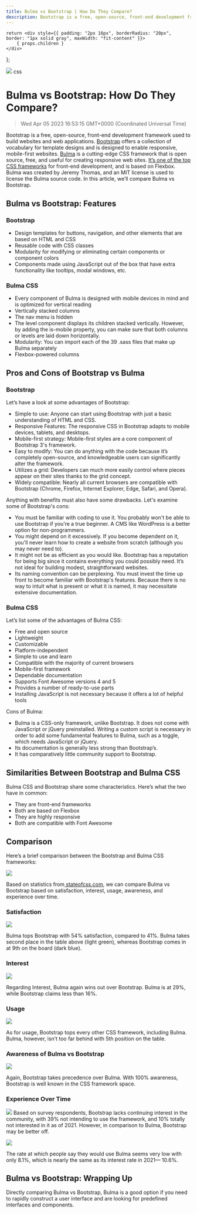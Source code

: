 ```yaml
---
title: Bulma vs Bootstrap | How Do They Compare?
description: Bootstrap is a free, open-source, front-end development framework used to build websites and web applications. Bootstrap offers a collection of vocabulary for template designs and is designed to enable responsive, mobile-first websites.
---
```


    return <div style={{ padding: "2px 16px", borderRadius: "20px", border: "1px solid gray", maxWidth: "fit-content" }}>
        { props.children }
    </div>
};


<link rel="canonical" href="https://code.pieces.app/blog/bootstrap-bulma" />

![](https://uploads-ssl.webflow.com/6143afec68f555387049efb3/63cabbf987d9e86b9dac5220_bootstrapvbulma_ab2f05f09f4f10a9093e3129ad8cb7e5_2000.jpeg)
<Tag>css</Tag>

# Bulma vs Bootstrap: How Do They Compare?
> Wed Apr 05 2023 16:53:15 GMT+0000 (Coordinated Universal Time)

Bootstrap is a free, open-source, front-end development framework used to build websites and web applications. <a href="https://getbootstrap.com/" target="_blank" rel="noopener noreferrer">Bootstrap</a> offers a collection of vocabulary for template designs and is designed to enable responsive, mobile-first websites. <a href="https://bulma.io/" target="_blank" rel="noopener noreferrer">Bulma</a> is a cutting-edge CSS framework that is open source, free, and useful for creating responsive web sites. <a href="https://code.pieces.app/blog/understanding-bulma" target="_blank" rel="noopener noreferrer">It’s one of the top CSS frameworks</a> for front-end development, and is based on Flexbox. Bulma was created by Jeremy Thomas, and an MIT license is used to license the Bulma source code. In this article, we’ll compare Bulma vs Bootstrap.

## Bulma vs Bootstrap: Features

### Bootstrap
- Design templates for buttons, navigation, and other elements that are based on HTML and CSS
- Reusable code with CSS classes
- Modularity for modifying or eliminating certain components or component colors
- Components made using JavaScript out of the box that have extra functionality like tooltips, modal windows, etc.

### Bulma CSS
- Every component of Bulma is designed with mobile devices in mind and is optimized for vertical reading
- Vertically stacked columns
- The nav menu is hidden
- The level component displays its children stacked vertically. However, by adding the is-mobile property, you can make sure that both columns or levels are laid down horizontally.
- Modularity: You can import each of the 39 .sass files that make up Bulma separately
- Flexbox-powered columns

## Pros and Cons of Bootstrap vs Bulma

### Bootstrap
Let’s have a look at some advantages of Bootstrap:
- Simple to use: Anyone can start using Bootstrap with just a basic understanding of HTML and CSS.
- Responsive Features: The responsive CSS in Bootstrap adapts to mobile devices, tablets, and desktops.
- Mobile-first strategy: Mobile-first styles are a core component of Bootstrap 3's framework.
- Easy to modify: You can do anything with the code because it’s completely open-source, and knowledgeable users can significantly alter the framework.
- Utilizes a grid: Developers can much more easily control where pieces appear on their sites thanks to the grid concept.
- Widely compatible: Nearly all current browsers are compatible with Bootstrap (Chrome, Firefox, Internet Explorer, Edge, Safari, and Opera).

Anything with benefits must also have some drawbacks. Let's examine some of Bootstrap's cons:
- You must be familiar with coding to use it. You probably won't be able to use Bootstrap if you’re a true beginner. A CMS like WordPress is a better option for non-programmers.
- You might depend on it excessively. If you become dependent on it, you'll never learn how to create a website from scratch (although you may never need to).
- It might not be as efficient as you would like. Bootstrap has a reputation for being big since it contains everything you could possibly need. It’s not ideal for building modest, straightforward websites.
- Its naming convention can be perplexing. You must invest the time up front to become familiar with Bootstrap's features. Because there is no way to intuit what is present or what it is named, it may necessitate extensive documentation.

### Bulma CSS
Let’s list some of the advantages of Bulma CSS:
- Free and open source
- Lightweight
- Customizable
- Platform-independent
- Simple to use and learn
- Compatible with the majority of current browsers
- Mobile-first framework
- Dependable documentation
- Supports Font Awesome versions 4 and 5
- Provides a number of ready-to-use parts
- Installing JavaScript is not necessary because it offers a lot of helpful tools

Cons of Bulma:
- Bulma is a CSS-only framework, unlike Bootstrap. It does not come with JavaScript or jQuery preinstalled. Writing a custom script is necessary in order to add some fundamental features to Bulma, such as a toggle, which needs JavaScript or jQuery.
- Its documentation is generally less strong than Bootstrap’s.
- It has comparatively little community support to Bootstrap.

## Similarities Between Bootstrap and Bulma CSS
Bulma CSS and Bootstrap share some characteristics. Here’s what the two have in common:
- They are front-end frameworks
- Both are based on Flexbox
- They are highly responsive
- Both are compatible with Font Awesome

## Comparison
Here’s a brief comparison between the Bootstrap and Bulma CSS frameworks:

![](https://uploads-ssl.webflow.com/6143afec68f555387049efb3/63cabbfa87d9e87930ac52c2_Screenshot2023-01-17at3_19_28PM_0fe344df8d15feaf3ba9b8890be06290_800.png)

Based on statistics from<a href="https://2021.stateofcss.com/en-US/technologies/css-frameworks/" target="_blank" rel="noopener noreferrer"> stateofcss.com</a>, we can compare Bulma vs Bootstrap based on satisfaction, interest, usage, awareness, and experience over time.

### Satisfaction
![](https://uploads-ssl.webflow.com/6143afec68f555387049efb3/63cabbfa87d9e83cc9ac5307_image2_8ca1e211a2a30e3253fdbf123d5c0d98_800.png)

Bulma tops Bootstrap with 54% satisfaction, compared to 41%. Bulma takes second place in the table above (light green), whereas Bootstrap comes in at 9th on the board (dark blue).

### Interest
![](https://uploads-ssl.webflow.com/6143afec68f555387049efb3/63cabbfa87d9e8b0dbac5306_image4_2ac3d17852e036f0e5bed2802330e2a7_800.png)

Regarding Interest, Bulma again wins out over Bootstrap. Bulma is at 29%, while Bootstrap claims less than 16%.

### Usage
![](https://uploads-ssl.webflow.com/6143afec68f555387049efb3/63cabbfa87d9e88073ac5305_image3_e6f6bb32cec63e75d77f80c151fe1771_800.png)

As for usage, Bootstrap tops every other CSS framework, including Bulma. Bulma, however, isn’t too far behind with 5th position on the table.

### Awareness of Bulma vs Bootstrap
![](https://uploads-ssl.webflow.com/6143afec68f555387049efb3/63cabbfa87d9e88d7dac5304_image6_9d3291bb50b42c551159aa4aa4662723_800.png)

Again, Bootstrap takes precedence over Bulma. With 100% awareness, Bootstrap is well known in the CSS framework space.

### Experience Over Time
![](https://uploads-ssl.webflow.com/6143afec68f555387049efb3/63cabbfa87d9e8d26bac529c_image5_ad1bc144b7caaee915b500f637da626a_800.png)
Based on survey respondents, Bootstrap lacks continuing interest in the community, with 39% not intending to use the framework, and 10% totally not interested in it as of 2021. However, in comparison to Bulma, Bootstrap may be better off.

![](https://uploads-ssl.webflow.com/6143afec68f555387049efb3/63cabbfa87d9e85793ac52ae_image1_9e3855d444eebd24bfd0259d58906ac9_800.png)

The rate at which people say they would use Bulma seems very low with only 8.1%, which is nearly the same as its interest rate in 2021— 10.6%.

## Bulma vs Bootstrap: Wrapping Up
Directly comparing Bulma vs Bootstrap, Bulma is a good option if you need to rapidly construct a user interface and are looking for predefined interfaces and components.
